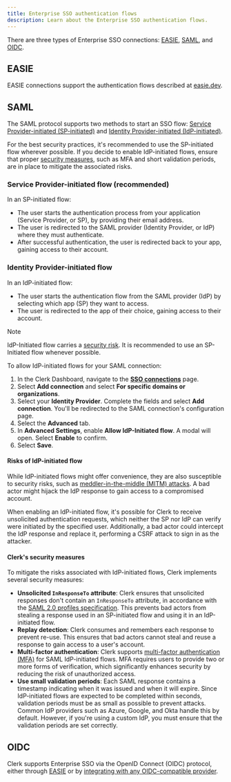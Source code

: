 ```yaml
---
title: Enterprise SSO authentication flows
description: Learn about the Enterprise SSO authentication flows.
---
```


There are three types of Enterprise SSO connections: [EASIE](#easie), [SAML](#saml), and [OIDC](#oidc).

## EASIE

EASIE connections support the authentication flows described at [easie.dev](https://easie.dev).

## SAML

The SAML protocol supports two methods to start an SSO flow: [Service Provider-initiated (SP-initiated)](#service-provider-initiated-flow-recommended) and [Identity Provider-initiated (IdP-initiated)](#identity-provider-initiated-flow).

For the best security practices, it's recommended to use the SP-initiated flow wherever possible. If you decide to enable IdP-initiated flows, ensure that proper [security measures](#clerks-security-measures), such as MFA and short validation periods, are in place to mitigate the associated risks.

### Service Provider-initiated flow (recommended)

In an SP-initiated flow:

- The user starts the authentication process from your application (Service Provider, or SP), by providing their email address.
- The user is redirected to the SAML provider (Identity Provider, or IdP) where they must authenticate.
- After successful authentication, the user is redirected back to your app, gaining access to their account.

### Identity Provider-initiated flow

In an IdP-initiated flow:

- The user starts the authentication flow from the SAML provider (IdP) by selecting which app (SP) they want to access.
- The user is redirected to the app of their choice, gaining access to their account.

> [!NOTE]
> IdP-Initiated flow carries a [security risk](#risks-of-id-p-initiated-flow). It is recommended to use an SP-Initiated flow whenever possible.

To allow IdP-initiated flows for your SAML connection:

1. In the Clerk Dashboard, navigate to the [**SSO connections**](https://dashboard.clerk.com/last-active?path=user-authentication/sso-connections) page.
  1. Select **Add connection** and select **For specific domains or organizations**.
1. Select your **Identity Provider**. Complete the fields and select **Add connection**. You'll be redirected to the SAML connection's configuration page.
1. Select the **Advanced** tab.
1. In **Advanced Settings**, enable **Allow IdP-Initiated flow**. A modal will open. Select **Enable** to confirm.
1. Select **Save**.

#### Risks of IdP-initiated flow

While IdP-initiated flows might offer convenience, they are also susceptible to security risks, such as [meddler-in-the-middle (MITM) attacks](https://en.wikipedia.org/wiki/Man-in-the-middle_attack). A bad actor might hijack the IdP response to gain access to a compromised account.

When enabling an IdP-initiated flow, it's possible for Clerk to receive unsolicited authentication requests, which neither the SP nor IdP can verify were initiated by the specified user. Additionally, a bad actor could intercept the IdP response and replace it, performing a CSRF attack to sign in as the attacker.

#### Clerk's security measures

To mitigate the risks associated with IdP-initiated flows, Clerk implements several security measures:

- **Unsolicited `InResponseTo` attribute**: Clerk ensures that unsolicited responses don't contain an `InResponseTo` attribute, in accordance with the [SAML 2.0 profiles specification](https://docs.oasis-open.org/security/saml/v2.0/saml-profiles-2.0-os.pdf). This prevents bad actors from stealing a response used in an SP-initiated flow and using it in an IdP-initiated flow.
- **Replay detection**: Clerk consumes and remembers each response to prevent re-use. This ensures that bad actors cannot steal and reuse a response to gain access to a user's account.
- **Multi-factor authentication**: Clerk supports [multi-factor authentication (MFA)](/docs/authentication/configuration/sign-up-sign-in-options#multi-factor-authentication) for SAML IdP-initiated flows. MFA requires users to provide two or more forms of verification, which significantly enhances security by reducing the risk of unauthorized access.
- **Use small validation periods**: Each SAML response contains a timestamp indicating when it was issued and when it will expire. Since IdP-initiated flows are expected to be completed within seconds, validation periods must be as small as possible to prevent attacks. Common IdP providers such as Azure, Google, and Okta handle this by default. However, if you're using a custom IdP, you must ensure that the validation periods are set correctly.

## OIDC

Clerk supports Enterprise SSO via the OpenID Connect (OIDC) protocol, either through [EASIE](#easie) or by [integrating with any OIDC-compatible provider](/docs/authentication/enterprise-connections/oidc/custom-provider).
